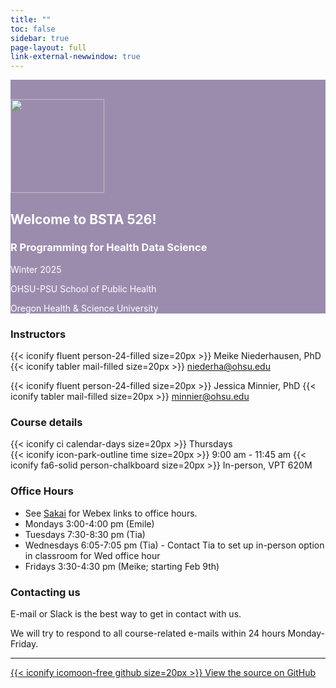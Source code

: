 ```yaml
---
title: ""
toc: false
sidebar: true
page-layout: full
link-external-newwindow: true
---
```


::: {style="background-color: #9B8CAE"}
::: {style="color: #FFFFFF"}
::: grid

::: g-col-4

&nbsp;

![](images/IMG_6759_med.png){fig-align="center" width="150"}

:::

::: g-col-8
# Welcome to BSTA 526!

### R Programming for Health Data Science

Winter 2025

OHSU-PSU School of Public Health

Oregon Health & Science University

:::

:::
:::
:::

::: grid

::: g-col-3
### Instructors

{{< iconify fluent person-24-filled size=20px >}} Meike Niederhausen, PhD  
{{< iconify tabler mail-filled size=20px >}} [niederha\@ohsu.edu](mailto:niederha@ohsu.edu)

{{< iconify fluent person-24-filled size=20px >}} Jessica Minnier, PhD
{{< iconify tabler mail-filled size=20px >}} [minnier\@ohsu.edu](mailto:minnier@ohsu.edu)
:::

::: g-col-3
### Course details

{{< iconify ci calendar-days size=20px >}} Thursdays   
{{< iconify icon-park-outline time size=20px >}} 9:00 am - 11:45 am
{{< iconify fa6-solid person-chalkboard size=20px >}} In-person, VPT 620M

:::

::: g-col-3
### Office Hours

* See [Sakai](https://sakai.ohsu.edu/portal/site/BSTA-526-1-21901-W25) for Webex links to office hours.
- Mondays 3:00-4:00 pm (Emile)
- Tuesdays 7:30-8:30 pm (Tia)
- Wednesdays 6:05-7:05 pm (Tia) - Contact Tia to set up in-person option in classroom for Wed office hour
- Fridays 3:30-4:30 pm (Meike; starting Feb 9th)

:::

<!-- {{< iconify fa6-solid fluent-mdl2:join-online-meeting size=20px >}}  -->
<!-- arcticons:webex -->


::: g-col-3
### Contacting us

E-mail or Slack is the best way to get in contact with us. 

We will try to respond to all course-related e-mails within 24 hours Monday-Friday.
:::
:::

------------------------------------------------------------------------

::: grid
::: g-col-8
:::

::: g-col-4
[{{< iconify icomoon-free github size=20px >}} View the source on GitHub](https://github.com/niederhausen/BSTA_526_W25)
:::
:::
